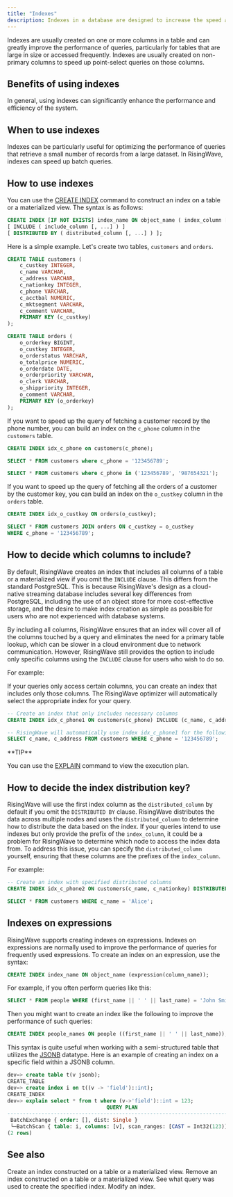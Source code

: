 ```yaml
---
title: "Indexes"
description: Indexes in a database are designed to increase the speed at which the database management system (DBMS) can locate and retrieve the desired data from a table or a materialized view.
---
```


Indexes are usually created on one or more columns in a table and can greatly improve the performance of queries, particularly for tables that are large in size or accessed frequently. Indexes are usually created on non-primary columns to speed up point-select queries on those columns.

## Benefits of using indexes

In general, using indexes can significantly enhance the performance and efficiency of the system.

## When to use indexes

Indexes can be particularly useful for optimizing the performance of queries that retrieve a small number of records from a large dataset. In RisingWave, indexes can speed up batch queries.

## How to use indexes

You can use the [CREATE INDEX](/docs/current/sql-create-index/) command to construct an index on a table or a materialized view. The syntax is as follows:

```sql
CREATE INDEX [IF NOT EXISTS] index_name ON object_name ( index_column [ ASC | DESC ], [, ...] )
[ INCLUDE ( include_column [, ...] ) ]
[ DISTRIBUTED BY ( distributed_column [, ...] ) ];
```

Here is a simple example. Let's create two tables, `customers` and `orders`.

```sql
CREATE TABLE customers (
    c_custkey INTEGER,
    c_name VARCHAR,
    c_address VARCHAR,
    c_nationkey INTEGER,
    c_phone VARCHAR,
    c_acctbal NUMERIC,
    c_mktsegment VARCHAR,
    c_comment VARCHAR,
    PRIMARY KEY (c_custkey)
);

CREATE TABLE orders (
    o_orderkey BIGINT,
    o_custkey INTEGER,
    o_orderstatus VARCHAR,
    o_totalprice NUMERIC,
    o_orderdate DATE,
    o_orderpriority VARCHAR,
    o_clerk VARCHAR,
    o_shippriority INTEGER,
    o_comment VARCHAR,
    PRIMARY KEY (o_orderkey)
);
```

If you want to speed up the query of fetching a customer record by the phone number, you can build an index on the `c_phone` column in the `customers` table.

```sql
CREATE INDEX idx_c_phone on customers(c_phone);

SELECT * FROM customers where c_phone = '123456789';

SELECT * FROM customers where c_phone in ('123456789', '987654321');
```

If you want to speed up the query of fetching all the orders of a customer by the customer key, you can build an index on the `o_custkey` column in the `orders` table.

```sql
CREATE INDEX idx_o_custkey ON orders(o_custkey);

SELECT * FROM customers JOIN orders ON c_custkey = o_custkey
WHERE c_phone = '123456789';
```

## How to decide which columns to include?

By default, RisingWave creates an index that includes all columns of a table or a materialized view if you omit the `INCLUDE` clause. This differs from the standard PostgreSQL. This is because RisingWave's design as a cloud-native streaming database includes several key differences from PostgreSQL, including the use of an object store for more cost-effective storage, and the desire to make index creation as simple as possible for users who are not experienced with database systems.

By including all columns, RisingWave ensures that an index will cover all of the columns touched by a query and eliminates the need for a primary table lookup, which can be slower in a cloud environment due to network communication. However, RisingWave still provides the option to include only specific columns using the `INCLUDE` clause for users who wish to do so.

For example:

If your queries only access certain columns, you can create an index that includes only those columns. The RisingWave optimizer will automatically select the appropriate index for your query.

```sql
-- Create an index that only includes necessary columns
CREATE INDEX idx_c_phone1 ON customers(c_phone) INCLUDE (c_name, c_address);

-- RisingWave will automatically use index idx_c_phone1 for the following query since it only access the indexed columns.
SELECT c_name, c_address FROM customers WHERE c_phone = '123456789';
```

<Tip>
**TIP**

You can use the [EXPLAIN](/docs/current/sql-explain/) command to view the execution plan.
</Tip>

## How to decide the index distribution key?

RisingWave will use the first index column as the `distributed_column` by default if you omit the `DISTRIBUTED BY` clause. RisingWave distributes the data across multiple nodes and uses the `distributed_column` to determine how to distribute the data based on the index. If your queries intend to use indexes but only provide the prefix of the `index_column`, it could be a problem for RisingWave to determine which node to access the index data from. To address this issue, you can specify the `distributed_column` yourself, ensuring that these columns are the prefixes of the `index_column`.

For example:

```sql
-- Create an index with specified distributed columns
CREATE INDEX idx_c_phone2 ON customers(c_name, c_nationkey) DISTRIBUTED BY (c_name);

SELECT * FROM customers WHERE c_name = 'Alice';
```

## Indexes on expressions

RisingWave supports creating indexes on expressions. Indexes on expressions are normally used to improve the performance of queries for frequently used expressions. To create an index on an expression, use the syntax:

```sql
CREATE INDEX index_name ON object_name (expression(column_name));
```

For example, if you often perform queries like this:

```sql
SELECT * FROM people WHERE (first_name || ' ' || last_name) = 'John Smith';
```

Then you might want to create an index like the following to improve the performance of such queries:

```sql
CREATE INDEX people_names ON people ((first_name || ' ' || last_name));
```

This syntax is quite useful when working with a semi-structured table that utilizes the [JSONB](/docs/current/data-type-jsonb/) datatype. Here is an example of creating an index on a specific field within a JSONB column.

```sql
dev=> create table t(v jsonb);
CREATE_TABLE
dev=> create index i on t((v -> 'field')::int);
CREATE_INDEX
dev=> explain select * from t where (v->'field')::int = 123;
                                QUERY PLAN
--------------------------------------------------------------------------
 BatchExchange { order: [], dist: Single }
 └─BatchScan { table: i, columns: [v], scan_ranges: [CAST = Int32(123)] }
(2 rows)
```

## See also

<CardGroup>
<Card title="CREATE INDEX" icon="square-plus" iconType="solid" href="/docs/current/sql-create-index/">
Create an index constructed on a table or a materialized view.
</Card>
<Card title="DROP INDEX" icon="square-minus"iconType="solid"  href="/docs/current/sql-drop-index/">
 Remove an index constructed on a table or a materialized view.
</Card>
<Card title="SHOW CREATE INDEX" icon="eye"iconType="solid"  href="/docs/current/sql-show-create-index/">
See what query was used to create the specified index.
</Card>
<Card title="ALTER INDEX" icon="pen-to-square" iconType="solid" href="/docs/current/sql-alter-index/">
Modify an index.
</Card>
</CardGroup>
